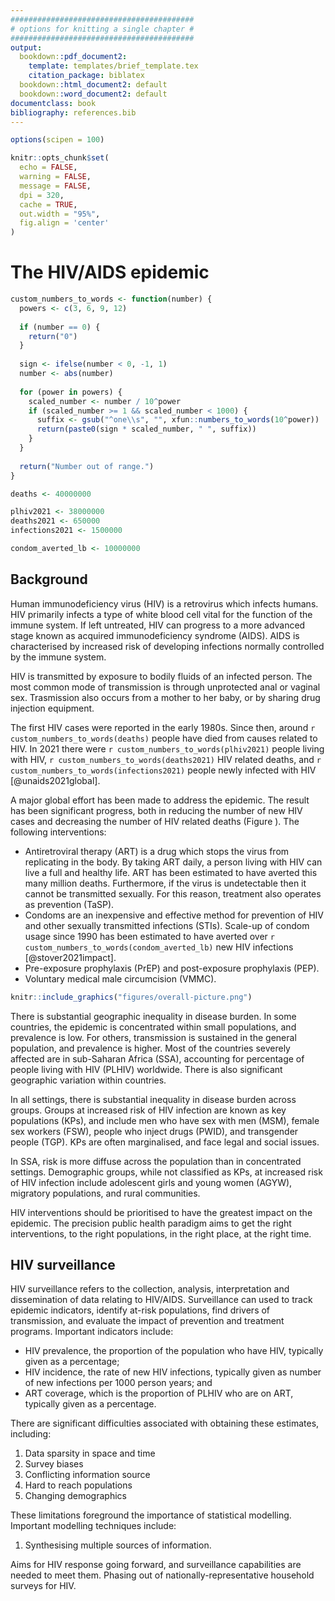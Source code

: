 ```yaml
---
#########################################
# options for knitting a single chapter #
#########################################
output:
  bookdown::pdf_document2:
    template: templates/brief_template.tex
    citation_package: biblatex
  bookdown::html_document2: default
  bookdown::word_document2: default
documentclass: book
bibliography: references.bib
---
```


```r
options(scipen = 100)

knitr::opts_chunk$set(
  echo = FALSE,
  warning = FALSE,
  message = FALSE,
  dpi = 320,
  cache = TRUE,
  out.width = "95%",
  fig.align = 'center'
)
```

# The HIV/AIDS epidemic {#hiv-aids}
\adjustmtc
\markboth{HIV/AIDS}{}
<!-- For PDF output, include these two LaTeX commands after unnumbered chapter headings, otherwise the mini table of contents and the running header will show the previous chapter -->

```r
custom_numbers_to_words <- function(number) {
  powers <- c(3, 6, 9, 12)
  
  if (number == 0) {
    return("0")
  }
  
  sign <- ifelse(number < 0, -1, 1)
  number <- abs(number)
  
  for (power in powers) {
    scaled_number <- number / 10^power
    if (scaled_number >= 1 && scaled_number < 1000) {
      suffix <- gsub("^one\\s", "", xfun::numbers_to_words(10^power))
      return(paste0(sign * scaled_number, " ", suffix))
    }
  }
  
  return("Number out of range.")
}

deaths <- 40000000

plhiv2021 <- 38000000
deaths2021 <- 650000
infections2021 <- 1500000

condom_averted_lb <- 10000000
```

## Background

<!-- What is HIV -->
Human immunodeficiency virus (HIV) is a retrovirus which infects humans.
HIV primarily infects a type of white blood cell vital for the function of the immune system.
If left untreated, HIV can progress to a more advanced stage known as acquired immunodeficiency syndrome (AIDS).
AIDS is characterised by increased risk of developing infections normally controlled by the immune system.

<!-- How is HIV transmitted -->
HIV is transmitted by exposure to bodily fluids of an infected person.
The most common mode of transmission is through unprotected anal or vaginal sex.
Trasmission also occurs from a mother to her baby, or by sharing drug injection equipment.

<!-- The extent of HIV as a problem -->
The first HIV cases were reported in the early 1980s.
Since then, around `r custom_numbers_to_words(deaths)` people have died from causes related to HIV.
In 2021 there were `r custom_numbers_to_words(plhiv2021)` people living with HIV, `r custom_numbers_to_words(deaths2021)` HIV related deaths, and `r custom_numbers_to_words(infections2021)` people newly infected with HIV [@unaids2021global].

<!-- What is being done -->
A major global effort has been made to address the epidemic.
The result has been significant progress, both in reducing the number of new HIV cases and decreasing the number of HIV related deaths (Figure \ref{fig:overall-picture}).
The following interventions:

* Antiretroviral therapy (ART) is a drug which stops the virus from replicating in the body.
By taking ART daily, a person living with HIV can live a full and healthy life.
ART has been estimated to have averted this many million deaths.
Furthermore, if the virus is undetectable then it cannot be transmitted sexually.
For this reason, treatment also operates as prevention (TaSP).
* Condoms are an inexpensive and effective method for prevention of HIV and other sexually transmitted infections (STIs).
Scale-up of condom usage since 1990 has been estimated to have averted over `r custom_numbers_to_words(condom_averted_lb)` new HIV infections [@stover2021impact].
* Pre-exposure prophylaxis (PrEP) and post-exposure prophylaxis (PEP).
* Voluntary medical male circumcision (VMMC).

```r
knitr::include_graphics("figures/overall-picture.png")
```

<!-- Uneven burden in space -->
There is substantial geographic inequality in disease burden.
In some countries, the epidemic is concentrated within small populations, and prevalence is low.
For others, transmission is sustained in the general population, and prevalence is higher.
Most of the countries severely affected are in sub-Saharan Africa (SSA), accounting for percentage of people living with HIV (PLHIV) worldwide.
There is also significant geographic variation within countries.

<!-- Uneven burden across people -->
In all settings, there is substantial inequality in disease burden across groups.
Groups at increased risk of HIV infection are known as key populations (KPs), and include men who have sex with men (MSM), female sex workers (FSW), people who inject drugs (PWID), and transgender people (TGP).
KPs are often marginalised, and face legal and social issues.

<!-- How difuse is burden -->
In SSA, risk is more diffuse across the population than in concentrated settings.
Demographic groups, while not classified as KPs, at increased risk of HIV infection include adolescent girls and young women (AGYW), migratory populations, and rural communities.

<!-- Prioritisation of interventions  -->
HIV interventions should be prioritised to have the greatest impact on the epidemic.
The precision public health paradigm aims to get the right interventions, to the right populations, in the right place, at the right time.
<!-- Methods for prevention prioritisation include geographic, demographic, key population services, risk screening, and individual-level risk characteristics. -->

## HIV surveillance

<!-- What is surveillance and how can it be used to meet these needs -->
HIV surveillance refers to the collection, analysis, interpretation and dissemination of data relating to HIV/AIDS.
Surveillance can used to track epidemic indicators, identify at-risk populations, find drivers of transmission, and evaluate the impact of prevention and treatment programs.
Important indicators include:

* HIV prevalence, the proportion of the population who have HIV, typically given as a percentage;
* HIV incidence, the rate of new HIV infections, typically given as number of new infections per 1000 person years; and
* ART coverage, which is the proportion of PLHIV who are on ART, typically given as a percentage.

<!-- Why is surveillance difficult -->
There are significant difficulties associated with obtaining these estimates, including:

1. Data sparsity in space and time
2. Survey biases
3. Conflicting information source
4. Hard to reach populations
5. Changing demographics

These limitations foreground the importance of statistical modelling.
Important modelling techniques include:

1. Synthesising multiple sources of information.

<!-- Future trends in surveillance -->
Aims for HIV response going forward, and surveillance capabilities are needed to meet them.
Phasing out of nationally-representative household surveys for HIV.
